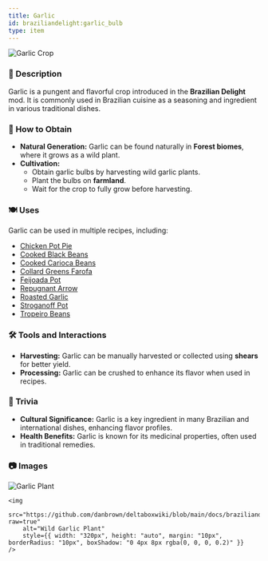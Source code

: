 ```yaml
---
title: Garlic
id: braziliandelight:garlic_bulb
type: item
---
```


<img src="https://github.com/danbrown/deltaboxwiki/blob/main/docs/braziliandelight/.assets/images/brazilliandelight/crops/garlic_crop.png?raw=true" alt="Garlic Crop"/>

### 📜 Description
Garlic is a pungent and flavorful crop introduced in the **Brazilian Delight** mod. It is commonly used in Brazilian cuisine as a seasoning and ingredient in various traditional dishes.

### 🌾 How to Obtain
- **Natural Generation:** Garlic can be found naturally in **Forest biomes**, where it grows as a wild plant.
- **Cultivation:**
  - Obtain garlic bulbs by harvesting wild garlic plants.
  - Plant the bulbs on **farmland**.
  - Wait for the crop to fully grow before harvesting.

### 🍽️ Uses
Garlic can be used in multiple recipes, including:
- [Chicken Pot Pie](https://moddedmc.wiki/en/project/braziliandelight/docs/recipes)
- [Cooked Black Beans](https://moddedmc.wiki/en/project/braziliandelight/docs/recipes)
- [Cooked Carioca Beans](https://moddedmc.wiki/en/project/braziliandelight/docs/recipes)
- [Collard Greens Farofa](https://moddedmc.wiki/en/project/braziliandelight/docs/recipes)
- [Feijoada Pot](https://moddedmc.wiki/en/project/braziliandelight/docs/recipes)
- [Repugnant Arrow](https://moddedmc.wiki/en/project/braziliandelight/docs/recipes)
- [Roasted Garlic](https://moddedmc.wiki/en/project/braziliandelight/docs/recipes)
- [Stroganoff Pot](https://moddedmc.wiki/en/project/braziliandelight/docs/recipes)
- [Tropeiro Beans](https://moddedmc.wiki/en/project/braziliandelight/docs/recipes)

### 🛠️ Tools and Interactions
- **Harvesting:** Garlic can be manually harvested or collected using **shears** for better yield.
- **Processing:** Garlic can be crushed to enhance its flavor when used in recipes.

### 📌 Trivia
- **Cultural Significance:** Garlic is a key ingredient in many Brazilian and international dishes, enhancing flavor profiles.
- **Health Benefits:** Garlic is known for its medicinal properties, often used in traditional remedies.

### 📷 Images

<div style={{ display: "flex", flexWrap: "wrap", justifyContent: "center" }}>
    <img 
        src="https://github.com/danbrown/deltaboxwiki/blob/main/docs/braziliandelight/.assets/images/brazilliandelight/crops/nature/garlic_nature.png?raw=true"
        alt="Garlic Plant"
        style={{ width: "320px", height: "auto", margin: "10px", borderRadius: "10px", boxShadow: "0 4px 8px rgba(0, 0, 0, 0.2)" }} 
    />
    
    <img 
        src="https://github.com/danbrown/deltaboxwiki/blob/main/docs/braziliandelight/.assets/images/brazilliandelight/crops/nature/wild_garlic_nature.png?raw=true"
        alt="Wild Garlic Plant"
        style={{ width: "320px", height: "auto", margin: "10px", borderRadius: "10px", boxShadow: "0 4px 8px rgba(0, 0, 0, 0.2)" }} 
    />
</div>